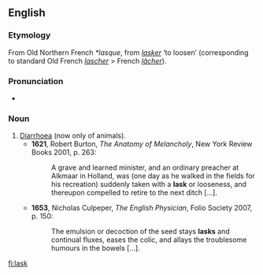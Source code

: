 ==English==

===Etymology===
From Old Northern French ''*lasque'', from ''[[lasker]]'' ‘to loosen’ (corresponding to standard Old French ''[[lascher]]'' > French ''[[lâcher]]'').

===Pronunciation===
* {{IPA|/lɑːsk/|/læsk/}}

===Noun===
{{en-noun}}

# [[diarrhoea|Diarrhoea]] (now only of animals).
#*'''1621''', Robert Burton, ''The Anatomy of Melancholy'', New York Review Books 2001, p. 263:
#*:A grave and learned minister, and an ordinary preacher at Alkmaar in Holland, was (one day as he walked in the fields for his recreation) suddenly taken with a '''lask''' or looseness, and thereupon compelled to retire to the next ditch [...].
#* '''1653''', Nicholas Culpeper, ''The English Physician'', Folio Society 2007, p. 150:
#*: The emulsion or decoction of the seed stays '''lasks''' and continual fluxes, eases the colic, and allays the troublesome humours in the bowels [...].

[[fi:lask]]